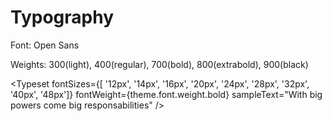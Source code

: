 

<Meta title="Typography" />

# Typography

Font: Open Sans

Weights: 300(light), 400(regular), 700(bold), 800(extrabold), 900(black)

<Typeset
  fontSizes={[ '12px', '14px', '16px', '20px', '24px', '28px', '32px', '40px', '48px']}
  fontWeight={theme.font.weight.bold}
  sampleText="With big powers come big responsabilities"
/>




